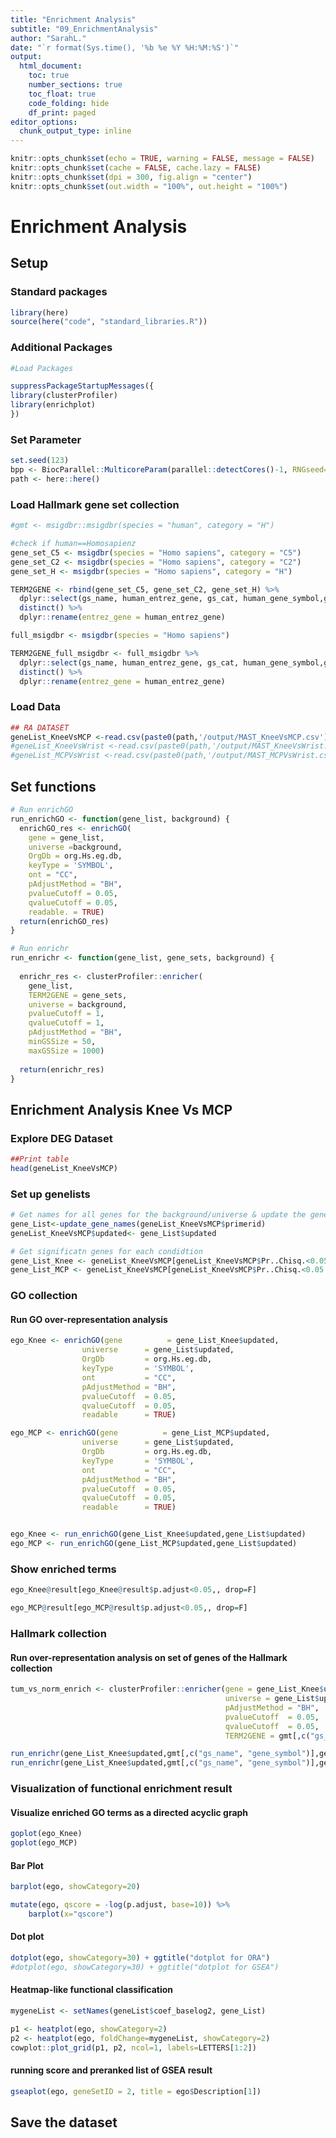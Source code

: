 ```yaml
---
title: "Enrichment Analysis"
subtitle: "09_EnrichmentAnalysis"
author: "SarahL."
date: "`r format(Sys.time(), '%b %e %Y %H:%M:%S')`"
output: 
  html_document:
    toc: true
    number_sections: true   
    toc_float: true
    code_folding: hide
    df_print: paged
editor_options:
  chunk_output_type: inline
---
```


```r
knitr::opts_chunk$set(echo = TRUE, warning = FALSE, message = FALSE)
knitr::opts_chunk$set(cache = FALSE, cache.lazy = FALSE)
knitr::opts_chunk$set(dpi = 300, fig.align = "center")
knitr::opts_chunk$set(out.width = "100%", out.height = "100%")
```


# Enrichment Analysis

## Setup

### Standard packages

```r
library(here)
source(here("code", "standard_libraries.R"))
```

### Additional Packages


```r
#Load Packages

suppressPackageStartupMessages({
library(clusterProfiler)
library(enrichplot)
})

```

### Set Parameter

```r
set.seed(123)
bpp <- BiocParallel::MulticoreParam(parallel::detectCores()-1, RNGseed=100)
path <- here::here()
```


### Load  Hallmark gene set collection

```r

#gmt <- msigdbr::msigdbr(species = "human", category = "H")

#check if human==Homosapienz
gene_set_C5 <- msigdbr(species = "Homo sapiens", category = "C5")
gene_set_C2 <- msigdbr(species = "Homo sapiens", category = "C2")
gene_set_H <- msigdbr(species = "Homo sapiens", category = "H")

TERM2GENE <- rbind(gene_set_C5, gene_set_C2, gene_set_H) %>% 
  dplyr::select(gs_name, human_entrez_gene, gs_cat, human_gene_symbol,gs_id) %>% 
  distinct() %>% 
  dplyr::rename(entrez_gene = human_entrez_gene)

full_msigdbr <- msigdbr(species = "Homo sapiens")

TERM2GENE_full_msigdbr <- full_msigdbr %>% 
  dplyr::select(gs_name, human_entrez_gene, gs_cat, human_gene_symbol,gs_id) %>% 
  distinct() %>% 
  dplyr::rename(entrez_gene = human_entrez_gene)

```

### Load Data

```r
## RA DATASET
geneList_KneeVsMCP <-read.csv(paste0(path,'/output/MAST_KneeVsMCP.csv'))
#geneList_KneeVsWrist <-read.csv(paste0(path,'/output/MAST_KneeVsWrist.csv'))
#geneList_MCPVsWrist <-read.csv(paste0(path,'/output/MAST_MCPVsWrist.csv'))
```


## Set functions

```r
# Run enrichGO
run_enrichGO <- function(gene_list, background) {
  enrichGO_res <- enrichGO(
    gene = gene_list,
    universe =background,
    OrgDb = org.Hs.eg.db,
    keyType = 'SYMBOL',
    ont = "CC",
    pAdjustMethod = "BH",
    pvalueCutoff = 0.05,
    qvalueCutoff = 0.05,
    readable. = TRUE)
  return(enrichGO_res) 
}

# Run enrichr
run_enrichr <- function(gene_list, gene_sets, background) {
  
  enrichr_res <- clusterProfiler::enricher(
    gene_list,
    TERM2GENE = gene_sets,
    universe = background,
    pvalueCutoff = 1,
    qvalueCutoff = 1,
    pAdjustMethod = "BH",
    minGSSize = 50, 
    maxGSSize = 1000)
 
  return(enrichr_res) 
}
```


## Enrichment Analysis Knee Vs MCP

### Explore DEG Dataset

```r
##Print table
head(geneList_KneeVsMCP)

```

### Set up genelists
```r
# Get names for all genes for the background/universe & update the gene symbols 
gene_List<-update_gene_names(geneList_KneeVsMCP$primerid)
geneList_KneeVsMCP$updated<- gene_List$updated

# Get significatn genes for each condidtion
gene_List_Knee <- geneList_KneeVsMCP[geneList_KneeVsMCP$Pr..Chisq.<0.05 & geneList_KneeVsMCP$coef_baselog2< -0.1,, drop=F] #genes for cond1
gene_List_MCP <- geneList_KneeVsMCP[geneList_KneeVsMCP$Pr..Chisq.<0.05 & geneList_KneeVsMCP$coef_baselog2> 0.1,, drop=F] #genes for cond2

```

### GO collection

#### Run GO over-representation analysis

```r
ego_Knee <- enrichGO(gene          = gene_List_Knee$updated,
                universe      = gene_List$updated,
                OrgDb         = org.Hs.eg.db,
                keyType       = 'SYMBOL',
                ont           = "CC",
                pAdjustMethod = "BH",
                pvalueCutoff  = 0.05,
                qvalueCutoff  = 0.05,
                readable      = TRUE)

ego_MCP <- enrichGO(gene          = gene_List_MCP$updated,
                universe      = gene_List$updated,
                OrgDb         = org.Hs.eg.db,
                keyType       = 'SYMBOL',
                ont           = "CC",
                pAdjustMethod = "BH",
                pvalueCutoff  = 0.05,
                qvalueCutoff  = 0.05,
                readable      = TRUE)


ego_Knee <- run_enrichGO(gene_List_Knee$updated,gene_List$updated)
ego_MCP <- run_enrichGO(gene_List_MCP$updated,gene_List$updated)
```
### Show enriched terms

```r
ego_Knee@result[ego_Knee@result$p.adjust<0.05,, drop=F]

ego_MCP@result[ego_MCP@result$p.adjust<0.05,, drop=F]

```



### Hallmark collection

#### Run over-representation analysis on set of genes of the Hallmark collection


```r
tum_vs_norm_enrich <- clusterProfiler::enricher(gene = gene_List_Knee$updated,
                                                universe = gene_List$updated,
                                                pAdjustMethod = "BH",
                                                pvalueCutoff  = 0.05,
                                                qvalueCutoff  = 0.05,
                                                TERM2GENE = gmt[,c("gs_name", "gene_symbol")])

run_enrichr(gene_List_Knee$updated,gmt[,c("gs_name", "gene_symbol")],gene_List$updated)
run_enrichr(gene_List_Knee$updated,gmt[,c("gs_name", "gene_symbol")],gene_List$updated)

```



### Visualization of functional enrichment result

#### Visualize enriched GO terms as a directed acyclic graph

```r
goplot(ego_Knee)
goplot(ego_MCP)
```

#### Bar Plot

```r
barplot(ego, showCategory=20) 

mutate(ego, qscore = -log(p.adjust, base=10)) %>% 
    barplot(x="qscore")
```

#### Dot plot

```r
dotplot(ego, showCategory=30) + ggtitle("dotplot for ORA")
#dotplot(ego, showCategory=30) + ggtitle("dotplot for GSEA")
```

#### Heatmap-like functional classification

```r
mygeneList <- setNames(geneList$coef_baselog2, gene_List)

p1 <- heatplot(ego, showCategory=2)
p2 <- heatplot(ego, foldChange=mygeneList, showCategory=2)
cowplot::plot_grid(p1, p2, ncol=1, labels=LETTERS[1:2])

```

#### running score and preranked list of GSEA result

```r
gseaplot(ego, geneSetID = 2, title = ego$Description[1])

```







## Save the dataset

```r

```

